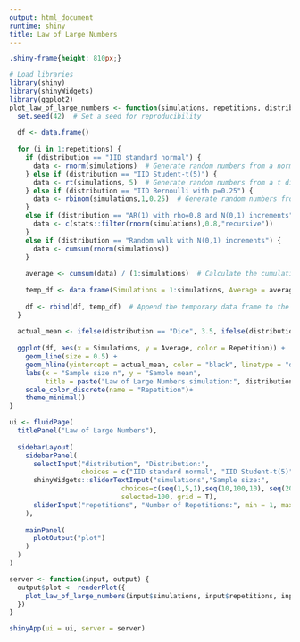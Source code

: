 ```yaml
---
output: html_document
runtime: shiny
title: Law of Large Numbers
---
```


```css
.shiny-frame{height: 810px;}
```  

```r
# Load libraries
library(shiny)
library(shinyWidgets)
library(ggplot2)
plot_law_of_large_numbers <- function(simulations, repetitions, distribution) {
  set.seed(42)  # Set a seed for reproducibility
  
  df <- data.frame()
  
  for (i in 1:repetitions) {
    if (distribution == "IID standard normal") {
      data <- rnorm(simulations)  # Generate random numbers from a normal
    } else if (distribution == "IID Student-t(5)") {
      data <- rt(simulations, 5)  # Generate random numbers from a t distribution
    } else if (distribution == "IID Bernoulli with p=0.25") {
      data <- rbinom(simulations,1,0.25)  # Generate random numbers from a Bernoulli distribution
    }
    else if (distribution == "AR(1) with rho=0.8 and N(0,1) increments") {
      data <- c(stats::filter(rnorm(simulations),0.8,"recursive"))
    }
    else if (distribution == "Random walk with N(0,1) increments") {
      data <- cumsum(rnorm(simulations))
    }
    
    average <- cumsum(data) / (1:simulations)  # Calculate the cumulative average
    
    temp_df <- data.frame(Simulations = 1:simulations, Average = average, Repetition = factor(i))  # Create a temporary data frame
    
    df <- rbind(df, temp_df)  # Append the temporary data frame to the main data frame
  }
  
  actual_mean <- ifelse(distribution == "Dice", 3.5, ifelse(distribution == "Uniform", 0.5, 0))
  
  ggplot(df, aes(x = Simulations, y = Average, color = Repetition)) +
    geom_line(size = 0.5) +
    geom_hline(yintercept = actual_mean, color = "black", linetype = "dashed") +
    labs(x = "Sample size n", y = "Sample mean",
         title = paste("Law of Large Numbers simulation:", distribution)) +
    scale_color_discrete(name = "Repetition")+
    theme_minimal()
}

ui <- fluidPage(
  titlePanel("Law of Large Numbers"),
  
  sidebarLayout(
    sidebarPanel(
      selectInput("distribution", "Distribution:",
                  choices = c("IID standard normal", "IID Student-t(5)", "IID Bernoulli with p=0.25", "AR(1) with rho=0.8 and N(0,1) increments", "Random walk with N(0,1) increments"), selected = "IID standard normal"),
      shinyWidgets::sliderTextInput("simulations","Sample size:",
                            choices=c(seq(1,5,1),seq(10,100,10), seq(200,1000,100), seq(2000,10000, 1000)),
                            selected=100, grid = T),
      sliderInput("repetitions", "Number of Repetitions:", min = 1, max = 10, value = 5)
    ),
    
    mainPanel(
      plotOutput("plot")
    )
  )
)

server <- function(input, output) {
  output$plot <- renderPlot({
    plot_law_of_large_numbers(input$simulations, input$repetitions, input$distribution)
  })
}

shinyApp(ui = ui, server = server)
```